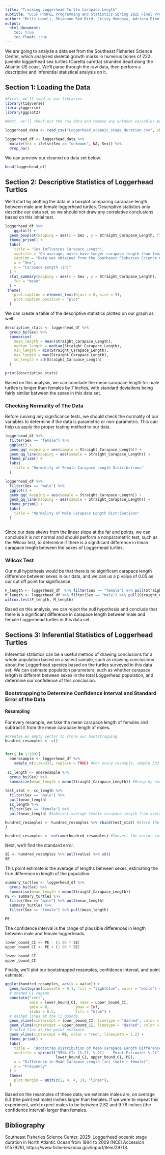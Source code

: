 ```yaml
---
title: "Tracking Loggerhead Turtle Carapace Length"
subtitle: "UCSF PROPEL Programming and Statistics Spring 2025 Final Project"
author: "Belle Lomeli, Rhiannon Red Bird, Cristy Mendoza, Adriana Bibo"
output: 
  html_document:
    toc: true
    toc_float: true
---
```


We are going to analyze a data set from the Southeast Fisheries Science Center, which analyzed skeletal growth marks in humerus bones of 222 juvenile loggerhead sea turtles (Caretta caretta) stranded dead along the Atlantic US coast. We'll parse through the raw data, then perform a descriptive and inferential statistical analysis on it.

## Section 1: Loading the Data

```r
#First, we'll load in our libraries
library(tidyverse)
library(ggprism)
library(ggplot2)
```

```r
#Next, we'll check out the raw data and remove any unknown variables particularly from the sex column

loggerhead_data <- read_csv("Loggerhead_oceanic_stage_duration.csv", show_col_types = FALSE)

loggerhead_df <- loggerhead_data %>%
  mutate(Sex = ifelse(Sex == "unknown", NA, Sex)) %>% 
  drop_na()

```

We can preview our cleaned up data set below.

```r
head(loggerhead_df)
```

## Section 2: Descriptive Statistics of Loggerhead Turtles

We'll start by plotting the data in a boxplot comparing carapace length between male and female loggerhead turtles. Descriptive statistics only describe our data set, so we should not draw any correlative conclusions based on this initial test.

```r
loggerhead_df %>%
    ggplot() + 
  geom_boxplot(mapping = aes(x = Sex , y = Straight_Carapace_Length, fill = Sex)) +
  theme_prism() +
  labs(
    title = "Sex Influences Carapace Length", 
    subtitle = "On average, males have longer carapace length than females", 
    caption = "Data was obtained from the Southeast Fisheries Science Center between 1984 and 2009",
    x = "Sex",
    y = "Carapace Length (in)"
  ) +
  stat_summary(mapping = aes(x = Sex , y = Straight_Carapace_Length), 
    fun = "mean"
  ) +
 theme(
    plot.caption = element_text(hjust = 0, size = 9),
    plot.caption.position = "plot"                    
  )
```

We can create a table of the descriptive statistics plotted on our graph as well.

```r
descriptive_stats <- loggerhead_df %>%
  group_by(Sex) %>%
  summarise(
    mean_length = mean(Straight_Carapace_Length),
    median_length = median(Straight_Carapace_Length), 
    min_length = min(Straight_Carapace_Length),       
    max_length = max(Straight_Carapace_Length),     
    sd_length = sd(Straight_Carapace_Length)  
  )

print(descriptive_stats)
```

Based on this analysis, we can conclude the mean carapace length for male turtles is longer than females by 7 inches, with standard deviations being fairly similar between the sexes in this data set. 

### Checking Normality of The Data

Before running any significance tests, we should check the normality of our variables to determine if the data is parametric or non-parametric. This can help us apply the proper testing method to our data.

```r
loggerhead_df %>%
  filter(Sex == "female") %>% 
  ggplot() +
  geom_qq( mapping = aes(sample = Straight_Carapace_Length)) +
  geom_qq_line(mapping = aes(sample = Straight_Carapace_Length)) + 
  theme_prism() + 
  labs(
    title = "Normality of Female Carapace Length Distributions"
  )

loggerhead_df %>%
  filter(Sex == "male") %>% 
  ggplot() +
  geom_qq( mapping = aes(sample = Straight_Carapace_Length)) +
  geom_qq_line(mapping = aes(sample = Straight_Carapace_Length)) +
  theme_prism() + 
  labs(
    title = "Normality of Male Carapace Length Distributions"
  )
  
```

Since our data skews from the linear slope at the far end points, we can conclude it is not normal and should perform a nonparametric test, such as the Wilcox test, to determine if there is a significant difference in mean carapace length between the sexes of Loggerhead turtles. 

### Wilcox Test

Our null hypothesis would be that there is no significant carapace length difference between sexes in our data, and we can us a p value of 0.05 as our cut off point for significance. 

```r
F_length <- loggerhead_df  %>% filter(Sex == "female") %>% pull(Straight_Carapace_Length)
M_length <- loggerhead_df %>% filter(Sex == "male") %>% pull(Straight_Carapace_Length)
wilcox.test(F_length, M_length)
```

Based on this analysis, we can reject the null hypothesis and conclude that there is a significant difference in carapace length between male and female Loggerhead turtles in this data set.

## Sections 3: Inferential Statistics of Loggerhead Turtles

Inferential statistics can be a useful method of drawing conclusions for a whole population based on a select sample, such as drawing conclusions about the Loggerhead species based on the turtles surveyed in this data set. We can estimate population parameters, such as whether carapace length is different between sexes in the total Loggerhead population, and determine our confidence of this conclusion.

### Bootstrapping to Determine Confidence Interval and Standard Error of the Data

#### Resampling

For every resample, we take the mean carapace length of females and subtract it from the mean carapace length of males.

```r
#Creates an empty vector to store our bootstrapping
hundred_resamples <- c()


for(i in 1:100){
  oneresample <- loggerhead_df %>%
    sample_n(size=333, replace = TRUE) #For every resample, sample 333 rows randomly to mimic random sampling variation
  
 sc_length <- oneresample %>% 
  group_by(Sex) %>%
  summarize(mean_length = mean(Straight_Carapace_Length)) #Group by sex and take the average of carapace length per resample
  
test_stat <- sc_length %>% 
  filter(Sex == "male") %>% 
  pull(mean_length) -
  sc_length %>%
  filter(Sex == "female") %>%
  pull(mean_length) #Subtract average female carapace length from average male carapace length

hundred_resamples <- hundred_resamples %>% rbind(test_stat) #Store the test statistic from each resample into our vector 
}

hundred_resamples <- enframe(hundred_resamples) #Convert the vector into a data frame 
```

Next, we'll find the standard error.

```r
SE <- hundred_resamples %>% pull(value) %>% sd()
SE
```

This point estimate is the average of lengths between sexes, estimating the true difference in length of the population.
```r
summary_turtles <- loggerhead_df %>% 
  group_by(Sex) %>%
  summarise(mean_length = mean(Straight_Carapace_Length))
PE <- summary_turtles %>% 
  filter(Sex == "male") %>% pull(mean_length) -
  summary_turtles %>%
  filter(Sex == "female") %>% pull(mean_length)

PE
```

The confidence interval is the range of plausible differences in length between male and female loggerheads. 
```r
lower_bound_CI <- PE - (1.96 * SE) 
upper_bound_CI <- PE + (1.96 * SE)

lower_bound_CI
upper_bound_CI
```


Finally, we'll plot our bootstrapped resamples, confidence interval, and point estimate.

```r
ggplot(hundred_resamples, aes(x = value)) +
  geom_histogram(binwidth = 0.1, fill = "lightblue", color = "white") +
  # shaded CI region
  annotate("rect",
           xmin = lower_bound_CI, xmax = upper_bound_CI,
           ymin = 0,            ymax = Inf,
           alpha = 0.2,         fill = "blue") +
  # dashed lines at the CI bounds
  geom_vline(xintercept = lower_bound_CI, linetype = "dashed", color = "blue", linewidth = 1) +
  geom_vline(xintercept = upper_bound_CI, linetype = "dashed", color = "blue", linewidth = 1) +
  # solid line at the point estimate
  geom_vline(xintercept = PE, color = "red", linewidth = 1.2) +
  theme_prism() +
  labs(
    title =  "Bootstrap Distribution of Mean Carapace Length Difference",
    subtitle = sprintf("95%% CI: [%.2f, %.2f]    Point Estimate: %.2f", 
                       lower_bound_CI, upper_bound_CI, PE),
    x = "Difference in Mean Carapace Length (in) (male – female)",
    y = "Frequency"
  ) +
  theme(
    plot.margin = unit(c(1, 4, 4, 1), "lines"),
  )
```

Based on the resamples of these data, we estimate males are, on average 6.3 (the point estimate) inches larger than females. If we were to repeat this experiment, we'd expect males to be between 2.82 and 9.78 inches (the confidence interval) larger than females. 

## Bibliography

Southeast Fisheries Science Center, 2025: Loggerhead oceanic stage duration in North Atlantic Ocean from 1984 to 2009 (NCEI Accession 0157929), https://www.fisheries.noaa.gov/inport/item/29718.
